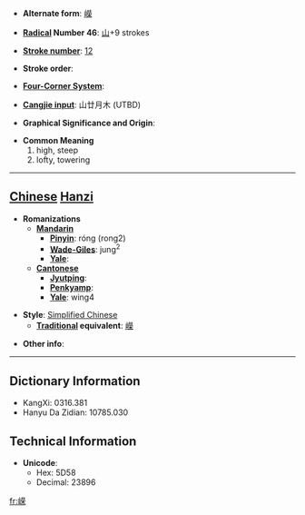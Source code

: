 * '''Alternate form''': [[嶸]]

* '''[[Wiktionary:Chinese radical index| Radical]] Number 46''': [[Wiktionary:Chinese radical index 山|山]]+9 strokes

* '''[[Wiktionary:Chinese total strokes index|Stroke number]]''': [[Wiktionary:Chinese total strokes index 12|12]]

* '''Stroke order''': 

* '''[[Wiktionary:Chinese four corner index|Four-Corner System]]''': 

* '''[[Wiktionary:Chinese Cangjie index|Cangjie input]]''': 山廿月木 (UTBD)

* '''Graphical Significance and Origin''': 

* '''Common Meaning'''
*#high, steep
*# lofty, towering


----

== [[Chinese]] [[Hanzi]] ==

* '''Romanizations'''
** '''[[Mandarin]]'''
*** '''[[Pinyin]]''': róng (rong2)
*** '''[[Wade-Giles]]''': jung<sup>2</sup>
*** '''[[Yale]]''': 
** '''[[Cantonese]]'''
*** '''[[Jyutping]]''':
*** '''[[Penkyamp]]''': 
*** '''[[Yale]]''': wing4

* '''Style''': [[Simplified Chinese]] 
** '''[[Traditional Chinese|Traditional]] equivalent''': [[嶸]]

* '''Other info''': 

----

== Dictionary Information ==

* KangXi: 0316.381
* Hanyu Da Zidian: 10785.030

== Technical Information ==

* '''Unicode''':
** Hex: 5D58
** Decimal: 23896

[[fr:嵘]]
